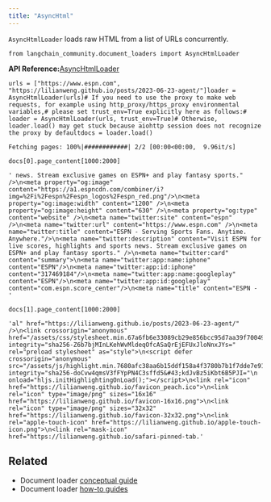 ```yaml
---
title: "AsyncHtml"
---
```


`AsyncHtmlLoader` loads raw HTML from a list of URLs concurrently.

```
from langchain_community.document_loaders import AsyncHtmlLoader
```

**API Reference:**[AsyncHtmlLoader](https://python.langchain.com/api_reference/community/document_loaders/langchain_community.document_loaders.async_html.AsyncHtmlLoader.html)

```
urls = ["https://www.espn.com", "https://lilianweng.github.io/posts/2023-06-23-agent/"]loader = AsyncHtmlLoader(urls)# If you need to use the proxy to make web requests, for example using http_proxy/https_proxy environmental variables,# please set trust_env=True explicitly here as follows:# loader = AsyncHtmlLoader(urls, trust_env=True)# Otherwise, loader.load() may get stuck because aiohttp session does not recognize the proxy by defaultdocs = loader.load()
```

```
Fetching pages: 100%|############| 2/2 [00:00<00:00,  9.96it/s]
```

```
docs[0].page_content[1000:2000]
```

```
' news. Stream exclusive games on ESPN+ and play fantasy sports." />\n<meta property="og:image" content="https://a1.espncdn.com/combiner/i?img=%2Fi%2Fespn%2Fespn_logos%2Fespn_red.png"/>\n<meta property="og:image:width" content="1200" />\n<meta property="og:image:height" content="630" />\n<meta property="og:type" content="website" />\n<meta name="twitter:site" content="espn" />\n<meta name="twitter:url" content="https://www.espn.com" />\n<meta name="twitter:title" content="ESPN - Serving Sports Fans. Anytime. Anywhere."/>\n<meta name="twitter:description" content="Visit ESPN for live scores, highlights and sports news. Stream exclusive games on ESPN+ and play fantasy sports." />\n<meta name="twitter:card" content="summary">\n<meta name="twitter:app:name:iphone" content="ESPN"/>\n<meta name="twitter:app:id:iphone" content="317469184"/>\n<meta name="twitter:app:name:googleplay" content="ESPN"/>\n<meta name="twitter:app:id:googleplay" content="com.espn.score_center"/>\n<meta name="title" content="ESPN - '
```

```
docs[1].page_content[1000:2000]
```

```
'al" href="https://lilianweng.github.io/posts/2023-06-23-agent/" />\n<link crossorigin="anonymous" href="/assets/css/stylesheet.min.67a6fb6e33089cb29e856bcc95d7aa39f70049a42b123105531265a0d9f1258b.css" integrity="sha256-Z6b7bjMInLKehWvMldeqOfcASaQrEjEFUxJloNnxJYs=" rel="preload stylesheet" as="style">\n<script defer crossorigin="anonymous" src="/assets/js/highlight.min.7680afc38aa6b15ddf158a4f3780b7b1f7dde7e91d26f073e6229bb7a0793c92.js" integrity="sha256-doCvw4qmsV3fFYpPN4C3sffd5&#43;kdJvBz5iKbt6B5PJI="\n    onload="hljs.initHighlightingOnLoad();"></script>\n<link rel="icon" href="https://lilianweng.github.io/favicon_peach.ico">\n<link rel="icon" type="image/png" sizes="16x16" href="https://lilianweng.github.io/favicon-16x16.png">\n<link rel="icon" type="image/png" sizes="32x32" href="https://lilianweng.github.io/favicon-32x32.png">\n<link rel="apple-touch-icon" href="https://lilianweng.github.io/apple-touch-icon.png">\n<link rel="mask-icon" href="https://lilianweng.github.io/safari-pinned-tab.'
```

## Related

* Document loader [conceptual guide](/oss/concepts/document_loaders)
* Document loader [how-to guides](/oss/how_to/#document-loaders)
